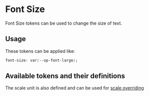 
<Meta title="Tokens/Typography/Font Size" />

# Font Size

Font Size tokens can be used to change the size of text.

## Usage

These tokens can be applied like:

```css
font-size: var(--op-font-large);
```

## Available tokens and their definitions

<DesignTokenDocBlock categoryName="Font Scale" viewType="card" />

The scale unit is also defined and can be used for [scale overriding](?path=/docs/overview-scale-overriding--docs#unit-scale-overriding)
